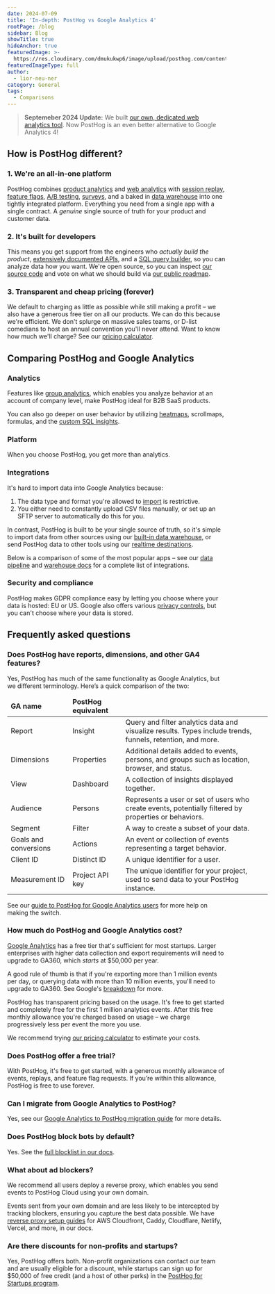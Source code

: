```yaml
---
date: 2024-07-09
title: 'In-depth: PostHog vs Google Analytics 4'
rootPage: /blog
sidebar: Blog
showTitle: true
hideAnchor: true
featuredImage: >-
  https://res.cloudinary.com/dmukukwp6/image/upload/posthog.com/contents/images/blog/posthog-vs-ga4/posthog-vs-ga4.jpeg
featuredImageType: full
author:
  - lior-neu-ner
category: General
tags:
  - Comparisons
---
```



> **Septemeber 2024 Update:** We built [our own, dedicated web analytics tool](/web-analytics). Now PostHog is an even better alternative to Google Analytics 4!

## How is PostHog different?

### 1. We're an all-in-one platform

PostHog combines [product analytics](/product-analytics) and [web analytics](/web-analytics) with [session replay](/session-replay), [feature flags](/feature-flags), [A/B testing](/experiments), [surveys](/surveys), and a baked in [data warehouse](/docs/data-warehouse) into one tightly integrated platform. Everything you need from a single app with a single contract. A _genuine_ single source of truth for your product and customer data.

### 2. It's built for developers

This means you get support from the engineers who _actually build the product_, [extensively documented APIs](/docs/api), and a [SQL query builder](/docs/product-analytics/sql), so you can analyze data how you want. We're open source, so you can inspect [our source code](https://github.com/PostHog) and vote on what we should build via [our public roadmap](/roadmap).

### 3. Transparent and cheap pricing (forever)

We default to charging as little as possible while still making a profit – we also have a generous free tier on all our products. We can do this because we're efficient. We don't splurge on massive sales teams, or D-list comedians to host an annual convention you'll never attend. Want to know how much we'll charge? See our [pricing calculator](/pricing).

## Comparing PostHog and Google Analytics

### Analytics

Features like [group analytics](/docs/product-analytics/group-analytics), which enables you analyze behavior at an account of company level, make PostHog ideal for B2B SaaS products.

<ComparisonTable column1="PostHog" column2="Google Analytics">
  <ComparisonRow column1={true} column2={false} feature="Group analytics" description="Track metrics at account or company level" />
  <ComparisonRow column1={true} column2={true} feature="Traffic breakdown" description="Gain insights into where your visitors and conversions are coming from" />
  <ComparisonRow column1={true} column2={true} feature="User profiles" description="View user demographic data such as country, language, and device type" />
  <ComparisonRow column1={true} column2={true} feature="UTM tracking" description="Track marketing campaigns with UTM tags" />
  <ComparisonRow column1={true} column2={true} feature="Funnels" description="Visualize conversion rates and drop-offs" />
  <ComparisonRow column1={true} column2={true} feature="User paths" description="Track user flows and where they drop-off" />
  <ComparisonRow column1={true} column2={true} feature="Retention" description="Analyze user and revenue retention" />
  <ComparisonRow column1={true} column2={true} feature="Monetization analytics" description="Track purchase value, LTV, and other revenue metrics" />
  <ComparisonRow column1={false} column2={true} feature="Advertising analytics" description="Track ROI on Google Ads and other marketing campaigns" />
  <ComparisonRow column1={true} column2={true} feature="Real-time view" description="Monitor activity on your site or app as it happens." />
  <ComparisonRow column1={false} column2={true} feature="Predictive insights" description="AI-powered alerts when metrics change" />
</ComparisonTable>

You can also go deeper on user behavior by utilizing [heatmaps](/docs/toolbar/heatmaps), scrollmaps, formulas, and the [custom SQL insights](/docs/product-analytics/sql).

<ComparisonTable column1="PostHog" column2="Google Analytics">
  <ComparisonRow column1={true} column2={false} feature="Heatmaps" description="Visualize how users navigate your app or website" />
  <ComparisonRow column1={true} column2={false} feature="Clickmaps" description="Visualize where users click in your app or website" />
  <ComparisonRow column1={true} column2={false} feature="Scrollmaps" description="Visualize how far users scroll in your app or website" />
  <ComparisonRow column1={true} column2={false} feature="Correlation analysis" description="Automatically highlight factors affecting funnel conversion rates" />
  <ComparisonRow column1={true} column2={false} feature="Lifecycle insights" description="Break down events from new, returning, resurrecting, and dormant users" />
  <ComparisonRow column1={true} column2={false} feature="Stickiness insights" description="See how many times users perform an event in a period of time" />
  <ComparisonRow column1={true} column2={false} feature="Formulas" description="Use custom formulas to create unique insights" />
  <ComparisonRow column1={true} column2={false} feature="SQL access" description="Write your own queries in SQL" />
  <ComparisonRow column1={true} column2={false} feature="Toolbar" description="View insights on your live website or app with an overlay" />
</ComparisonTable>

### Platform

When you choose PostHog, you get more than analytics.

<ComparisonTable column1="PostHog" column2="Google Analytics">
  <ComparisonRow column1={true} column2={true} feature="Analytics" description="Track events and conversion, analyze user behavior" />
  <ComparisonRow column1={true} column2={false} feature="Session replay" description="Watch real users use your product, diagnose bugs" />
  <ComparisonRow column1={true} column2={false} feature="Feature flags" description="Roll out features safely, toggle features for cohorts or individuals" />
  <ComparisonRow column1={true} column2={false} feature="A/B testing" description="Run tests on new features, optimize conversion funnels" />
  <ComparisonRow column1={true} column2={false} feature="Surveys" description="Collect and analyze feedback, run NPS and PMF surveys " />
  <ComparisonRow column1="Beta" column2={false} feature="Customer data platform" description="Sync data with third-party tools" />
  <ComparisonRow column1={true} column2={false} feature="Data warehouse" description="A single source for all your important data" />
  <ComparisonRow column1={true} column2={false} feature="Notebooks" description="Ad-hoc analysis and collaboration" />
  <ComparisonRow column1={true} column2={false} feature="Dark mode" description="Choose between light and dark UI" />
</ComparisonTable>

### Integrations

It's hard to import data into Google Analytics because:

1. The data type and format you're allowed to [import](https://support.google.com/analytics/answer/10071301) is restrictive.
2. You either need to constantly upload CSV files manually, or set up an SFTP server to automatically do this for you.

In contrast, PostHog is built to be your single source of truth, so it's simple to import data from other sources using our [built-in data warehouse](/docs/data-warehouse), or send PostHog data to other tools using our [realtime destinations](/docs/cdp/destinations).

Below is a comparison of some of the most popular apps – see our [data pipeline](/docs/cdp) and [warehouse docs](/docs/data-warehouse) for a complete list of integrations.

<ComparisonTable column1="PostHog" column2="Google Analytics">
  <ComparisonRow column1={true} column2={true} feature="Stripe" description="Import charges, customers, invoices, subscriptions, and more" />
  <ComparisonRow column1={true} column2={true} feature="Zapier" description="Trigger Zaps with events" />
  <ComparisonRow column1={true} column2={false} feature="Hubspot" description="Import contacts, companies, deals, and more" />
  <ComparisonRow column1={true} column2={false} feature="Salesforce" description="Sync event and person data" />
  <ComparisonRow column1={true} column2={false} feature="Intercom" description="Extract and load data to external platforms" />
  <ComparisonRow column1={true} column2={false} feature="Customer.io" description="Sync data between platforms" />
  <ComparisonRow column1={true} column2={false} feature="Sentry" description="Ingest Sentry errors for analysis" />
  <ComparisonRow column1={false} column2={true} feature="Google Ads" description="Track Google Ads ROI" />
  <ComparisonRow column1={false} column2={true} feature="Google Search Console" description="Seamlessly import data from your search console" />
  <ComparisonRow column1={true} column2={true} feature="Google BigQuery" description="Automatically export data to BigQuery" />
</ComparisonTable>

### Security and compliance

PostHog makes GDPR compliance easy by letting you choose where your data is hosted: EU or US. Google also offers various [privacy controls](https://support.google.com/analytics/answer/9019185), but you can't choose where your data is stored.

<ComparisonTable column1="PostHog" column2="Google Analytics">
  <ComparisonRow column1={true} column2={false} feature="EU hosting available" description="" />
  <ComparisonRow column1={true} column2={false} feature="HIPAA" description="" />
  <ComparisonRow column1={true} column2={true} feature="Data anonymization" description="" />
  <ComparisonRow column1="SOC 2 Type II" column2="ISO 27001" feature="Security certification" description="" />
  <ComparisonRow column1={true} column2={true} feature="Role-based access control" description="" />
  <ComparisonRow column1={true} column2={true} feature="SAML/SSO available" description="" />
  <ComparisonRow column1={true} column2={true} feature="2FA available" description="" />
</ComparisonTable>

## Frequently asked questions

### Does PostHog have reports, dimensions, and other GA4 features?

Yes, PostHog has much of the same functionality as Google Analytics, but we different terminology. Here’s a quick comparison of the two:

<OverflowXSection>
<table className="w-full mt-4" style="min-width: 600px;">
  <thead>
    <tr>
      <td><strong>GA name</strong></td>
      <td><strong>PostHog equivalent</strong></td>
      <td></td>
    </tr>
  </thead>
  <tbody>
    <tr>
      <td>Report</td>
      <td>Insight</td>
      <td>Query and filter analytics data and visualize results. Types include trends, funnels, retention, and more.</td>
    </tr>
    <tr>
      <td>Dimensions</td>
      <td>Properties</td>
      <td>Additional details added to events, persons, and groups such as location, browser, and status.</td>
    </tr>
    <tr>
      <td>View</td>
      <td>Dashboard</td>
      <td>A collection of insights displayed together.</td>
    </tr>
    <tr>
      <td>Audience</td>
      <td>Persons</td>
      <td>Represents a user or set of users who create events, potentially filtered by properties or behaviors.</td>
    </tr>
    <tr>
      <td>Segment</td>
      <td>Filter</td>
      <td>A way to create a subset of your data.</td>
    </tr>
    <tr>
      <td>Goals and conversions</td>
      <td>Actions</td>
      <td>An event or collection of events representing a target behavior.</td>
    </tr>
    <tr>
      <td>Client ID</td>
      <td>Distinct ID</td>
      <td>A unique identifier for a user.</td>
    </tr>
    <tr>
      <td>Measurement ID</td>
      <td>Project API key</td>
      <td>The unique identifier for your project, used to send data to your PostHog instance.</td>
    </tr>
  </tbody>
</table>
</OverflowXSection>

See our [guide to PostHog for Google Analytics users](/blog/google-analytics-to-posthog) for more help on making the switch.

### How much do PostHog and Google Analytics cost?

[Google Analytics](/blog/google-analytics-cost) has a free tier that's sufficient for most startups. Larger enterprises with higher data collection and export requirements will need to upgrade to GA360, which _starts_ at $50,000 per year.

A good rule of thumb is that if you're exporting more than 1 million events per day, or querying data with more than 10 million events, you'll need to upgrade to GA360. See Google's [breakdown](https://support.google.com/analytics/answer/11202874) for more.

PostHog has transparent pricing based on the usage. It's free to get started and completely free for the first 1 million analytics events. After this free monthly allowance you're charged based on usage – we charge progressively less per event the more you use.

We recommend trying [our pricing calculator](/pricing) to estimate your costs.

### Does PostHog offer a free trial?

With PostHog, it's free to get started, with a generous monthly allowance of events, replays, and feature flag requests. If you’re within this allowance, PostHog is free to use forever.

### Can I migrate from Google Analytics to PostHog?

Yes, see our [Google Analytics to PostHog migration guide](/docs/migrate/google-analytics) for more details.

### Does PostHog block bots by default?

Yes. See the [full blocklist in our docs](/docs/product-analytics/troubleshooting#does-posthog-block-bots-by-default).

### What about ad blockers?

We recommend all users deploy a reverse proxy, which enables you send events to PostHog Cloud using your own domain.

Events sent from your own domain and are less likely to be intercepted by tracking blockers, ensuring you capture the best data possible. We have [reverse proxy setup guides](/docs/advanced/proxy) for AWS Cloudfront, Caddy, Cloudflare, Netlify, Vercel, and more, in our docs.

### Are there discounts for non-profits and startups?

Yes, PostHog offers both. Non-profit organizations can contact our team and are usually eligible for a discount, while startups can sign up for $50,000 of free credit (and a host of other perks) in the [PostHog for Startups program](/startups).